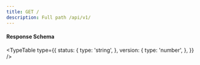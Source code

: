```yaml
---
title: GET /
description: Full path /api/v1/
---
```



#### Response Schema
<TypeTable
  type={{
    status: {
      type: 'string',
    },
    version: {
      type: 'number',
    },
  }}
/>
